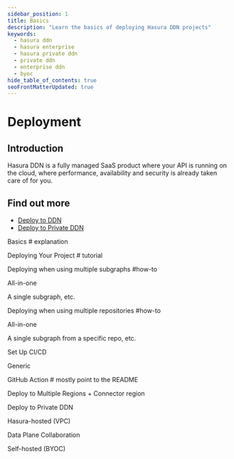 ```yaml
---
sidebar_position: 1
title: Basics
description: "Learn the basics of deploying Hasura DDN projects"
keywords:
  - hasura ddn
  - hasura enterprise
  - hasura private ddn
  - private ddn
  - enterprise ddn
  - byoc
hide_table_of_contents: true
seoFrontMatterUpdated: true
---
```



# Deployment

## Introduction

Hasura DDN is a fully managed SaaS product where your API is running on the cloud, where performance, availability and
security is already taken care of for you.

## Find out more

- [Deploy to DDN](/deployment/ddn/index.mdx)
- [Deploy to Private DDN](/deployment/private-ddn/index.mdx)

Basics # explanation

Deploying Your Project # tutorial

Deploying when using multiple subgraphs #how-to

All-in-one

A single subgraph, etc.

Deploying when using multiple repositories #how-to

All-in-one

A single subgraph from a specific repo, etc.

Set Up CI/CD

Generic

GitHub Action # mostly point to the README

Deploy to Multiple Regions + Connector region

Deploy to Private DDN

Hasura-hosted (VPC)

Data Plane Collaboration

Self-hosted (BYOC)
